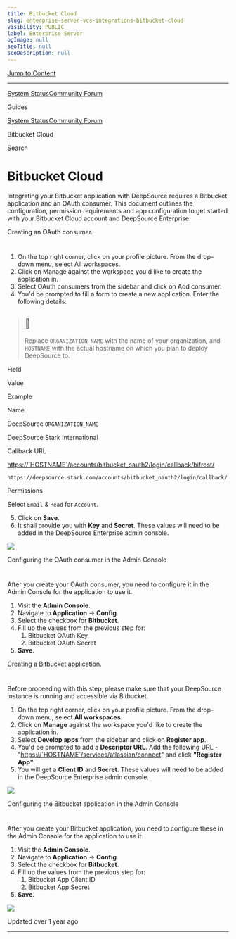 ```yaml
---
title: Bitbucket Cloud
slug: enterprise-server-vcs-integrations-bitbucket-cloud
visibility: PUBLIC
label: Enterprise Server
ogImage: null
seoTitle: null
seoDescription: null
---
```

[Jump to Content](#content)

* * *

[System Status](https://deepsourcestatus.com/)[Community Forum](https://discuss.deepsource.com/)

Guides

[System Status](https://deepsourcestatus.com/)[Community Forum](https://discuss.deepsource.com/)

Bitbucket Cloud

Search

Bitbucket Cloud
===============

Integrating your Bitbucket application with DeepSource requires a Bitbucket application and an OAuth consumer. This document outlines the configuration, permission requirements and app configuration to get started with your Bitbucket Cloud account and DeepSource Enterprise.

Creating an OAuth consumer.

[](#creating-an-oauth-consumer)
==============================================================

1.  On the top right corner, click on your profile picture. From the drop-down menu, select All workspaces.
2.  Click on Manage against the workspace you'd like to create the application in.
3.  Select OAuth consumers from the sidebar and click on Add consumer.
4.  You'd be prompted to fill a form to create a new application. Enter the following details:

> 📘
> --
> 
> Replace `ORGANIZATION_NAME` with the name of your organization, and `HOSTNAME` with the actual hostname on which you plan to deploy DeepSource to.

Field

Value

Example

Name

DeepSource `ORGANIZATION_NAME`

DeepSource Stark International

Callback URL

[https://\`HOSTNAME\`/accounts/bitbucket\_oauth2/login/callback/bifrost/](https://%60HOSTNAME%60/accounts/bitbucket_oauth2/login/callback/bifrost/)

`https://deepsource.stark.com/accounts/bitbucket_oauth2/login/callback/`

Permissions

Select `Email` & `Read` for `Account`.

5.  Click on **Save**.
6.  It shall provide you with **Key** and **Secret**. These values will need to be added in the DeepSource Enterprise admin console.

![](https://files.readme.io/c6101e3-small-bitbucket-oauth-consumer.png)

Configuring the OAuth consumer in the Admin Console

[](#configuring-the-oauth-consumer-in-the-admin-console)
===============================================================================================================

After you create your OAuth consumer, you need to configure it in the Admin Console for the application to use it.

1.  Visit the **Admin Console**.
2.  Navigate to **Application** -> **Config**.
3.  Select the checkbox for **Bitbucket**.
4.  Fill up the values from the previous step for:
    1.  Bitbucket OAuth Key
    2.  Bitbucket OAuth Secret
5.  **Save**.

Creating a Bitbucket application.

[](#creating-a-bitbucket-application)
==========================================================================

Before proceeding with this step, please make sure that your DeepSource instance is running and accessible via Bitbucket.

1.  On the top right corner, click on your profile picture. From the drop-down menu, select **All workspaces**.
2.  Click on **Manage** against the workspace you'd like to create the application in.
3.  Select **Develop apps** from the sidebar and click on **Register app**.
4.  You'd be prompted to add a **Descriptor URL**. Add the following URL - "[https://\`HOSTNAME\`/services/atlassian/connect](https://%60HOSTNAME%60/services/atlassian/connect)" and click **"Register App"**.
5.  You will get a **Client ID** and **Secret**. These values will need to be added in the DeepSource Enterprise admin console.

![](https://files.readme.io/8931e3d-small-bitbucket-app.png)

Configuring the Bitbucket application in the Admin Console

[](#configuring-the-bitbucket-application-in-the-admin-console)
=============================================================================================================================

After you create your Bitbucket application, you need to configure these in the Admin Console for the application to use it.

1.  Visit the **Admin Console**.
2.  Navigate to **Application** -> **Config**.
3.  Select the checkbox for **Bitbucket**.
4.  Fill up the values from the previous step for:
    1.  Bitbucket App Client ID
    2.  Bitbucket App Secret
5.  **Save**.

![](https://files.readme.io/44fce44-small-bitbucket-admin-console.png)

Updated over 1 year ago

* * *
